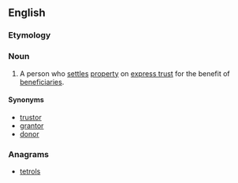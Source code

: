 ==English==

===Etymology===
{{suffix|settle|or|lang=en}}

===Noun===
{{wikipedia}}
{{en-noun}}

# {{lb|en|legal}} A person who [[settle]]s [[property]] on [[express trust]] for the benefit of [[beneficiary|beneficiaries]].

====Synonyms====
* [[trustor]]
* [[grantor]]
* [[donor]]

===Anagrams===
* [[tetrols#English|tetrols]]
